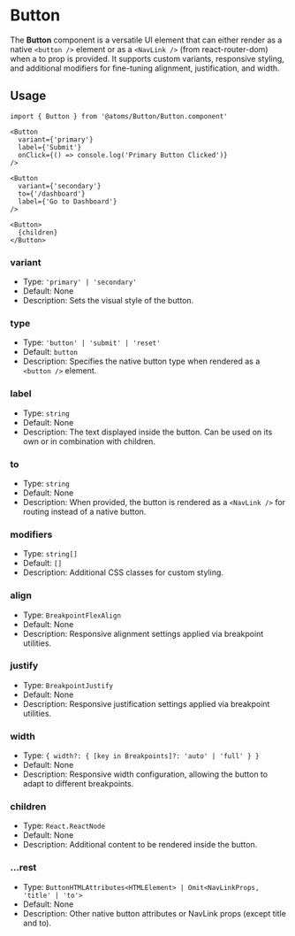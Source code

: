 
<Meta title='Atoms/Button' />

# Button

The **Button** component is a versatile UI element that can either render as a native `<button />` element or as a `<NavLink />` (from react-router-dom) when a to prop is provided. It supports custom variants, responsive styling, and additional modifiers for fine-tuning alignment, justification, and width.

## Usage

```tsx
import { Button } from '@atoms/Button/Button.component'
```

```tsx
<Button
  variant={'primary'}
  label={'Submit'}
  onClick={() => console.log('Primary Button Clicked')}
/>

<Button
  variant={'secondary'}
  to={'/dashboard'}
  label={'Go to Dashboard'}
/>

<Button>
  {children}
</Button>
```

### variant

- Type: `'primary' | 'secondary'`
- Default: None
- Description: Sets the visual style of the button.

### type

- Type: `'button' | 'submit' | 'reset'`
- Default: `button`
- Description: Specifies the native button type when rendered as a `<button />` element.

### label

- Type: `string`
- Default: None
- Description: The text displayed inside the button. Can be used on its own or in combination with children.

### to

- Type: `string`
- Default: None
- Description: When provided, the button is rendered as a `<NavLink />` for routing instead of a native button.

### modifiers

- Type: `string[]`
- Default: `[]`
- Description: Additional CSS classes for custom styling.

### align

- Type: `BreakpointFlexAlign`
- Default: None
- Description: Responsive alignment settings applied via breakpoint utilities.

### justify

- Type: `BreakpointJustify`
- Default: None
- Description: Responsive justification settings applied via breakpoint utilities.

### width

- Type: `{ width?: { [key in Breakpoints]?: 'auto' | 'full' } }`
- Default: None
- Description: Responsive width configuration, allowing the button to adapt to different breakpoints.

### children

- Type: `React.ReactNode`
- Default: None
- Description: Additional content to be rendered inside the button.

### ...rest

- Type: `ButtonHTMLAttributes<HTMLElement> | Omit<NavLinkProps, 'title' | 'to'>`
- Default: None
- Description: Other native button attributes or NavLink props (except title and to).
